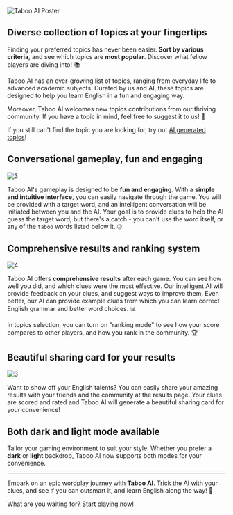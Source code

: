 ![Taboo AI Poster](<https://github.com/xmliszt/resources/blob/main/taboo-ai/images/v300/poster3.0(features).png?raw=true>)

## Diverse collection of topics at your fingertips

Finding your preferred topics has never been easier. **Sort by various criteria**, and see which topics are **most popular**. Discover what fellow players are diving into! 📚

Taboo AI has an ever-growing list of topics, ranging from everyday life to advanced academic subjects. Curated by us and AI, these topics are designed to help you learn English in a fun and engaging way.

Moreover, Taboo AI welcomes new topics contributions from our thriving community. If you have a topic in mind, feel free to suggest it to us! 🌟

If you still can't find the topic you are looking for, try out [AI generated topics](/ai)!

## Conversational gameplay, fun and engaging

![3](https://github.com/xmliszt/resources/blob/main/taboo-ai/images/v300/v300-3.jpg?raw=true)

Taboo AI's gameplay is designed to be **fun and engaging**. With a **simple and intuitive interface**, you can easily navigate through the game. You will be provided with a target word, and an intelligent conversation will be initiated between you and the AI. Your goal is to provide clues to help the AI guess the target word, but there's a catch - you can't use the word itself, or any of the `taboo` words listed below it. 🤐

## Comprehensive results and ranking system

![4](https://github.com/xmliszt/resources/blob/main/taboo-ai/images/v300/v300-4.jpg?raw=true)

Taboo AI offers **comprehensive results** after each game. You can see how well you did, and which clues were the most effective. Our intelligent AI will provide feedback on your clues, and suggest ways to improve them. Even better, our AI can provide example clues from which you can learn correct English grammar and better word choices. 📊

In topics selection, you can turn on "ranking mode" to see how your score compares to other players, and how you rank in the community. 🏆

## Beautiful sharing card for your results

![3](https://github.com/xmliszt/resources/blob/main/taboo-ai/images/v300/v3010-0.jpg?raw=true)

Want to show off your English talents? You can easily share your amazing results with your friends and the community at the results page. Your clues are scored and rated and Taboo AI will generate a beautiful sharing card for your convenience!

## Both dark and light mode available

Tailor your gaming environment to suit your style. Whether you prefer a **dark** or **light** backdrop, Taboo AI now supports both modes for your convenience.

---

Embark on an epic wordplay journey with **Taboo AI**. Trick the AI with your clues, and see if you can outsmart it, and learn English along the way! 🚀

What are you waiting for? [Start playing now!](/levels)
